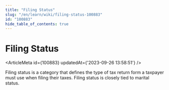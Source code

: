```yaml
---
title: "Filing Status"
slug: "/en/learn/wiki/filing-status-100883"
id: "100883"
hide_table_of_contents: true
---
```



# Filing Status

<ArticleMeta id={100883} updatedAt={'2023-09-26 13:58:51'} />
<div className='border-solid border-b border-t-0 my-4 border-[var(--ifm-color-gray-300)]' />

Filing status is a category that defines the type of tax return form a taxpayer must use when filing their taxes. Filing status is closely tied to marital status.
